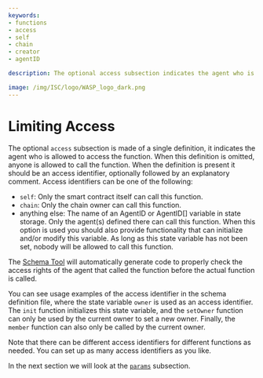 ```yaml
---
keywords:
- functions
- access
- self
- chain
- creator
- agentID

description: The optional access subsection indicates the agent who is allowed to access the function. When this definition is omitted, anyone is allowed to call the function.

image: /img/ISC/logo/WASP_logo_dark.png
---
```


# Limiting Access

The optional `access` subsection is made of a single definition, it indicates the agent
who is allowed to access the function. When this definition is omitted, anyone is allowed
to call the function. When the definition is present it should be an access identifier,
optionally followed by an explanatory comment. Access identifiers can be one of the
following:

* `self`: Only the smart contract itself can call this function.
* `chain`: Only the chain owner can call this function.
* anything else: The name of an AgentID or AgentID[] variable in state storage. Only the
  agent(s) defined there can call this function. When this option is used you should also
  provide functionality that can initialize and/or modify this variable. As long as this
  state variable has not been set, nobody will be allowed to call this function.

The [Schema Tool](usage.mdx) will automatically generate code to properly check the access
rights of the agent that called the function before the actual function is called.

You can see usage examples of the access identifier in the schema definition file, where
the state variable `owner` is used as an access identifier. The `init` function
initializes this state variable, and the `setOwner` function can only be used by the
current owner to set a new owner. Finally, the `member` function can also only be called
by the current owner.

Note that there can be different access identifiers for different functions as needed. You
can set up as many access identifiers as you like.


In the next section we will look at the [`params`](params.mdx) subsection.
